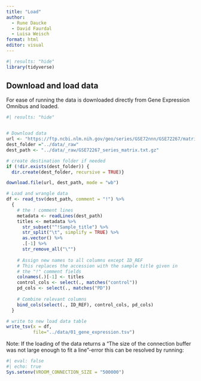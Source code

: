 ```yaml
---
title: "Load"
author: 
  - Rune Daucke 
  - David Faurdal
  - Luisa Weisch
format: html
editor: visual
---
```


```r
#| results: "hide"
library(tidyverse)
```

## Download and load data

For ease of running the data is downloaded directly from Gene Expression Omnibus and loaded.

```r
#| results: "hide"


# Download data
url <- "https://ftp.ncbi.nlm.nih.gov/geo/series/GSE72nnn/GSE72267/matrix/GSE72267_series_matrix.txt.gz"
dest_folder ="../data/_raw"
dest_path <- "../data/_raw/GSE72267_series_matrix.txt.gz"

# create destination folder if needed
if (!dir.exists(dest_folder)) {
  dir.create(dest_folder, recursive = TRUE)}

download.file(url, dest_path, mode = "wb")
```

```r
# Load and wrangle data
df <- read_tsv(dest_path, comment = "!") %>%
  {
    # the ! comment lines 
    metadata <- readLines(dest_path)
    titles <- metadata %>%
      str_subset("^!Sample_title") %>%
      str_split("\t", simplify = TRUE) %>%
      as.vector() %>%
      .[-1] %>%
      str_remove_all("\"")
    
    # Assign new names to all columns except ID_REF
    # This replaces the accession with the sample title given in
    # the "!" comment fields
    colnames(.)[-1] <- titles
    control_cols <- select(., matches("control"))
    pd_cols <- select(., matches("PD"))
    
    # Combine relevant columns 
    bind_cols(select(., ID_REF), control_cols, pd_cols)
  }

# write to new load data table
write_tsv(x = df,
          file="../data/01_gene_expression.tsv")

```

Note: If the loading of the data returns a "The size of the connection buffer was not large enough to fit a line"-error this can be resolved by running:

```r
#| eval: false
#| echo: true
Sys.setenv(VROOM_CONNECTION_SIZE = "500000")
```
